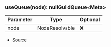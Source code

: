 ### useQueue(node): nullGuildQueue\<Meta>
| Parameter | Type | Optional |
| ----------- | ----------- | ----------- |
| node | NodeResolvable | ❌ |


- [Source](https://github.com/Androz2091/discord-player/blob/cd18f37/packages/discord-player/src/hooks/useQueue.ts#L4)